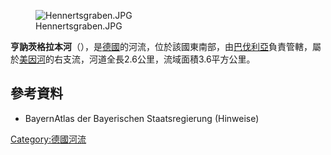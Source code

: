 {{Multiple issues|
{{Expand language|1=de|time=2020-08-25T12:49:41+00:00}}
{{Onesource|time=2020-08-25T12:49:41+00:00}}
}}
{{Coord|49|59|25.43|N|9|3|55.00|E|display=title}}
[[Image:Hennertsgraben.JPG|right]]

'''亨訥茨格拉本河'''（{{lang-de|Hennertsgraben}}），是[[德國|德國]]的河流，位於該國東南部，由[[巴伐利亞|巴伐利亞]]負責管轄，屬於[[美因河|美因河]]的右支流，河道全長2.6公里，流域面積3.6平方公里。

==參考資料==
* BayernAtlas der Bayerischen Staatsregierung (Hinweise)

{{Germany-geo-stub}}
[[Category:德國河流|Category:德國河流]]